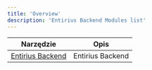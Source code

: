 ```yaml
---
title: 'Overview'
description: 'Entirius Backend Modules list'
---
```


| Narzędzie                                    | Opis                                   |
|----------------------------------------------|----------------------------------------|
| [Entirius Backend](entirius-backend/index) | Entirius Backend                   | 


